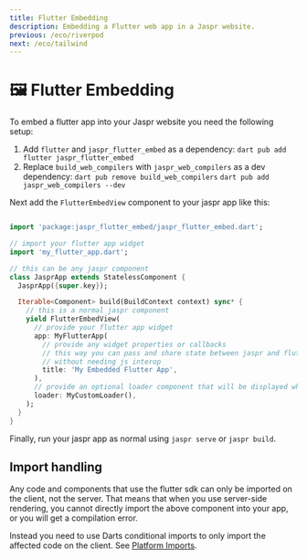 ```yaml
---
title: Flutter Embedding
description: Embedding a Flutter web app in a Jaspr website.
previous: /eco/riverpod
next: /eco/tailwind
---
```


# 🖼️ Flutter Embedding

To embed a flutter app into your Jaspr website you need the following setup:

1. Add `flutter` and `jaspr_flutter_embed` as a dependency:
    `dart pub add flutter jaspr_flutter_embed`
2. Replace `build_web_compilers` with `jaspr_web_compilers` as a dev dependency:
    `dart pub remove build_web_compilers`
    `dart pub add jaspr_web_compilers --dev`

Next add the `FlutterEmbedView` component to your jaspr app like this:

```dart

import 'package:jaspr_flutter_embed/jaspr_flutter_embed.dart';

// import your flutter app widget
import 'my_flutter_app.dart';

// this can be any jaspr component
class JasprApp extends StatelessComponent {
  JasprApp({super.key});

  Iterable<Component> build(BuildContext context) sync* {
    // this is a normal jaspr component
    yield FlutterEmbedView(
      // provide your flutter app widget
      app: MyFlutterApp(
        // provide any widget properties or callbacks
        // this way you can pass and share state between jaspr and flutter
        // without needing js interop
        title: 'My Embedded Flutter App',
      ),
      // provide an optional loader component that will be displayed while the flutter app loads
      loader: MyCustomLoader(),
    );
  }
}
```

Finally, run your jaspr app as normal using `jaspr serve` or `jaspr build`.

## Import handling

Any code and components that use the flutter sdk can only be imported on the client, not the server. That means that
when you use server-side rendering, you cannot directly import the above component into your app, or you will get a
compilation error.

Instead you need to use Darts conditional imports to only import the affected code on the client.
See [Platform Imports](/advanced/imports).
